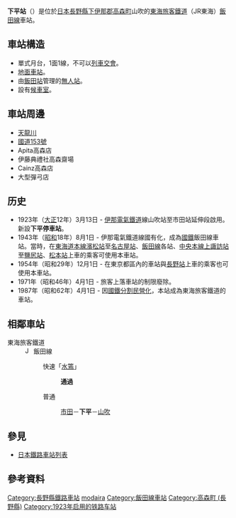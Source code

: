 {{NoteTA|1 = zh:下平站; zh-cn:下平站; zh-tw:下平車站; zh-hk:下平站; }}
{{日本車站資訊
|公司色 = #f77321
|文字色 = 
|站名 = 下平站
|日文原名 = 下平
|平假名 = しもだいら
|羅馬拼音 = Shimodaira
|電報略號 = シラ
|所在地 = {{JPN}}[[長野縣|長野縣]][[下伊那郡|下伊那郡]][[高森町_(長野縣)|高森町]]山吹303
|車站構造 = 地面車站
|月台配置 = 1面1線
|啟用年月日 = 1923年（[[大正|大正]]12年）3月13日
|乘客人數 = 75
|上下車人次 = 
|統計年度 = 2013年
|轉車 = 
|備註 = 
|全寬備註 = [[無人站|無人站]]<br>標高：442米
|adjacent = {{Adjacent stations|system=東海旅客鐵道|line=CD|left=市田|right=山吹|note-left=2.7km|note-mid=距離[[豐橋站|豐橋]]139.5km|note-right=1.0km}}
}}
'''下平站'''（{{jpn|j=下平駅|hg=しもだいらえき|rm=Shimodaira eki|f=y}}）是位於[[日本|日本]][[長野縣|長野縣]][[下伊那郡|下伊那郡]][[高森町_(長野縣)|高森町]]山吹的[[東海旅客鐵道|東海旅客鐵道]]（JR東海）[[飯田線|飯田線]]車站。

== 車站構造 ==
*單式月台，1面1線，不可以[[列車交會|列車交會]]。
*[[地面車站|地面車站]]。
*由[[飯田站|飯田站]]管理的[[無人站|無人站]]。
*設有[[候車室|候車室]]。

== 車站周邊 ==
* [[天龍川|天龍川]]
* [[國道153號|國道153號]]
* Apita高森店
* 伊藤典禮社高森齋場
* Cainz高森店
* 大型彈弓店

== 历史 ==
* 1923年（[[大正|大正]]12年）3月13日 - [[伊那電氣鐵道|伊那電氣鐵道]]線山吹站至市田站延伸段啟用。新設'''下平停車站'''。
* 1943年（[[昭和|昭和]]18年）8月1日 - 伊那電氣鐵道線國有化，成為[[日本國有鐵道|國鐵]]飯田線車站。當時，在[[東海道本線|東海道本線]][[濱松站|濱松站]]至[[名古屋站|名古屋站]]、[[飯田線|飯田線]]各站、[[中央本線|中央本線]][[上諏訪站|上諏訪站]]至[[鹽尻站|鹽尻站]]、[[松本站|松本站]]上車的乘客可使用本車站。
* 1954年（昭和29年）12月1日 - 在東京都區內的車站與[[長野站|長野站]]上車的乘客也可使用本車站。
* 1971年（昭和46年）4月1日 - 旅客上落車站的制限廢除。
* 1987年（昭和62年）4月1日 - 因[[國鐵分割民營化|國鐵分割民營化]]，本站成為東海旅客鐵道的車站。

== 相鄰車站 ==
; 東海旅客鐵道
: [[File:JR_Central_Iida_Line.svg|15px]] 飯田線
:: {{Color|#0066ff|■}}快速「[[水篶號列車|水篶]]」
::: '''通過'''
:: {{Color|gray|■}}普通
::: [[市田站|市田]]－'''下平'''－[[山吹站|山吹]]

== 參見 ==
* [[日本鐵路車站列表|日本鐵路車站列表]]

== 參考資料 ==
{{Reflist}}

{{飯田線}}
{{DEFAULTSORT:Shimodaira}}
[[Category:長野縣鐵路車站|Category:長野縣鐵路車站]]
[[Category:日本鐵路車站_Shi|modaira]]
[[Category:飯田線車站|Category:飯田線車站]]
[[Category:高森町_(長野縣)|Category:高森町 (長野縣)]]
[[Category:1923年启用的铁路车站|Category:1923年启用的铁路车站]]